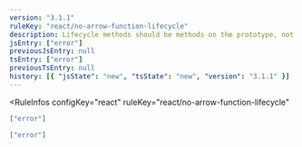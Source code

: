 ```yaml
---
version: "3.1.1"
ruleKey: "react/no-arrow-function-lifecycle"
description: Lifecycle methods should be methods on the prototype, not class fields
jsEntry: ["error"]
previousJsEntry: null
tsEntry: ["error"]
previousTsEntry: null
history: [{ "jsState": "new", "tsState": "new", "version": "3.1.1" }]
---
```


<RuleInfos 
  configKey="react" 
  ruleKey="react/no-arrow-function-lifecycle" 
>

```json
["error"]
```

```json
["error"]
```

</RuleInfos>
